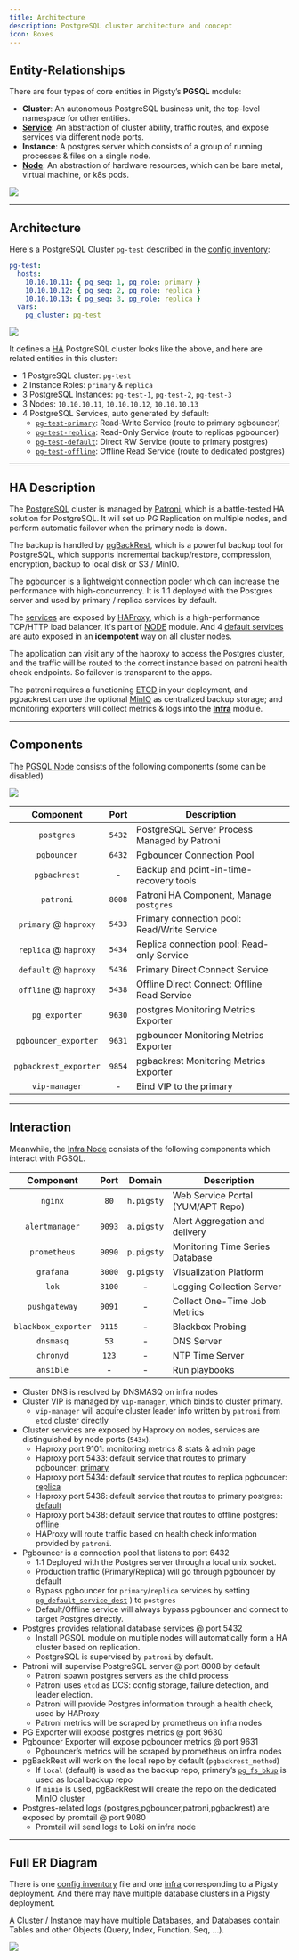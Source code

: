 ```yaml
---
title: Architecture
description: PostgreSQL cluster architecture and concept
icon: Boxes
---
```



## Entity-Relationships

There are four types of core entities in Pigsty’s **PGSQL** module:

- **Cluster**: An autonomous PostgreSQL business unit, the top-level namespace for other entities.
- [**Service**](/pgsql/service): An abstraction of cluster ability, traffic routes, and expose services via different node ports.
- **Instance**: A postgres server which consists of a group of running processes & files on a single node.
- [**Node**](/docs/prepare/hardware#node): An abstraction of hardware resources, which can be bare metal, virtual machine, or k8s pods.

![](/img/pigsty/er-min.png)


------

## Architecture

Here's a PostgreSQL Cluster `pg-test` described in the [config inventory](/docs/config/inventory):

```yaml
pg-test:
  hosts:
    10.10.10.11: { pg_seq: 1, pg_role: primary }
    10.10.10.12: { pg_seq: 2, pg_role: replica }
    10.10.10.13: { pg_seq: 3, pg_role: replica }
  vars:
    pg_cluster: pg-test
```

![](/img/pigsty/ha.png)

It defines a [HA](/docs/feat/ha) PostgreSQL cluster looks like the above, and here are related entities in this cluster:

- 1 PostgreSQL cluster: `pg-test`
- 2 Instance Roles: `primary` & `replica`
- 3 PostgreSQL Instances: `pg-test-1`, `pg-test-2`, `pg-test-3`
- 3 Nodes: `10.10.10.11`, `10.10.10.12`, `10.10.10.13`
- 4 PostgreSQL Services, auto generated by default:
  - [`pg-test-primary`](/pgsql/service/#primary-service): Read-Write Service (route to primary pgbouncer)
  - [`pg-test-replica`](/pgsql/service/#replica-service): Read-Only Service (route to replicas pgbouncer)
  - [`pg-test-default`](/pgsql/service/#default-service): Direct RW Service (route to primary postgres)
  - [`pg-test-offline`](/pgsql/service/#offline-service): Offline Read Service (route to dedicated postgres)






------

## HA Description

The [PostgreSQL](https://www.postgresql.org/) cluster is managed by [Patroni](https://patroni.readthedocs.io/),
which is a battle-tested HA solution for PostgreSQL.
It will set up PG Replication on multiple nodes, and perform automatic failover when the primary node is down.

The backup is handled by [pgBackRest](https://pgbackrest.org/), which is a powerful backup tool for PostgreSQL,
which supports incremental backup/restore, compression, encryption, backup to local disk or S3 / MinIO.

The [pgbouncer](https://www.pgbouncer.org/) is a lightweight connection pooler which can increase the performance with high-concurrency.
It is 1:1 deployed with the Postgres server and used by primary / replica services by default.

The [services](/pgsql/service) are exposed by [HAProxy](https://www.haproxy.org/), which is a high-performance TCP/HTTP load balancer, it's part of [NODE](/node/) module.
And 4 [default services](/pgsql/service/#default-service) are auto exposed in an **idempotent** way on all cluster nodes.

The application can visit any of the haproxy to access the Postgres cluster, and the traffic will be routed to the correct instance based on patroni health check endpoints.
So failover is transparent to the apps.

The patroni requires a functioning [ETCD](/etcd) in your deployment, and pgbackrest can use the optional [MinIO](/minio) as centralized backup storage;
and monitoring exporters will collect metrics & logs into the [**Infra**](/infra) module.


--------

## Components

The [PGSQL Node](/node/arch#pgsql-node) consists of the following components (some can be disabled)

![](/img/pigsty/infra.png)

|       Component       |  Port  | Description                                  |
|:---------------------:|:------:|----------------------------------------------|
|      `postgres`       | `5432` | PostgreSQL Server Process Managed by Patroni |
|      `pgbouncer`      | `6432` | Pgbouncer Connection Pool                    |
|     `pgbackrest`      |   -    | Backup and point-in-time-recovery tools      |
|       `patroni`       | `8008` | Patroni HA Component, Manage `postgres`      |
| `primary` @ `haproxy` | `5433` | Primary connection pool: Read/Write Service  |
| `replica` @ `haproxy` | `5434` | Replica connection pool: Read-only Service   |
| `default` @ `haproxy` | `5436` | Primary Direct Connect Service               |
| `offline` @ `haproxy` | `5438` | Offline Direct Connect: Offline Read Service |
|     `pg_exporter`     | `9630` | postgres Monitoring Metrics Exporter         |
| `pgbouncer_exporter`  | `9631` | pgbouncer Monitoring Metrics Exporter        |
| `pgbackrest_exporter` | `9854` | pgbackrest Monitoring Metrics Exporter       |
|     `vip-manager`     |   -    | Bind VIP to the primary                      |



--------

## Interaction

Meanwhile, the [Infra Node](/node/arch#infra-node) consists of the following components which interact with PGSQL.

|      Component      |  Port  |   Domain   | Description                       |
|:-------------------:|:------:|:----------:|-----------------------------------|
|       `nginx`       |  `80`  | `h.pigsty` | Web Service Portal (YUM/APT Repo) |
|   `alertmanager`    | `9093` | `a.pigsty` | Alert Aggregation and delivery    |
|    `prometheus`     | `9090` | `p.pigsty` | Monitoring Time Series Database   |
|      `grafana`      | `3000` | `g.pigsty` | Visualization Platform            |
|        `lok`        | `3100` |     -      | Logging Collection Server         |
|    `pushgateway`    | `9091` |     -      | Collect One-Time Job Metrics      |
| `blackbox_exporter` | `9115` |     -      | Blackbox Probing                  |
|      `dnsmasq`      |  `53`  |     -      | DNS Server                        |
|      `chronyd`      | `123`  |     -      | NTP Time Server                   |
|      `ansible`      |   -    |     -      | Run playbooks                     |


- Cluster DNS is resolved by DNSMASQ on infra nodes
- Cluster VIP is managed by `vip-manager`, which binds to cluster primary.
    - `vip-manager` will acquire cluster leader info written by `patroni` from `etcd` cluster directly
- Cluster services are exposed by Haproxy on nodes, services are distinguished by node ports (`543x`).
    - Haproxy port 9101: monitoring metrics & stats & admin page
    - Haproxy port 5433: default service that routes to primary pgbouncer: [primary](/pgsql/service/#primary-service)
    - Haproxy port 5434: default service that routes to replica pgbouncer: [replica](/pgsql/service/#replica-service)
    - Haproxy port 5436: default service that routes to primary postgres: [default](/pgsql/service/#default-service)
    - Haproxy port 5438: default service that routes to offline postgres: [offline](/pgsql/service/#offline-service)
    - HAProxy will route traffic based on health check information provided by `patroni`.
- Pgbouncer is a connection pool that listens to port 6432
    - 1:1 Deployed with the Postgres server through a local unix socket.
    - Production traffic (Primary/Replica) will go through pgbouncer by default
    - Bypass pgbouncer for `primary`/`replica` services by setting [`pg_default_service_dest`](/pgsql/param#pg_default_service_dest) ) to `postgres`
    - Default/Offline service will always bypass pgbouncer and connect to target Postgres directly.
- Postgres provides relational database services @ port 5432
    - Install PGSQL module on multiple nodes will automatically form a HA cluster based on replication.
    - PostgreSQL is supervised by `patroni` by default.
- Patroni will supervise PostgreSQL server @ port 8008 by default
    - Patroni spawn postgres servers as the child process
    - Patroni uses `etcd` as DCS: config storage, failure detection, and leader election.
    - Patroni will provide Postgres information through a health check, used by HAProxy
    - Patroni metrics will be scraped by prometheus on infra nodes
- PG Exporter will expose postgres metrics @ port 9630
- Pgbouncer Exporter will expose pgbouncer metrics @ port 9631
    - Pgbouncer’s metrics will be scraped by prometheus on infra nodes
- pgBackRest will work on the local repo by default (`pgbackrest_method`)
    - If `local` (default) is used as the backup repo, primary’s [`pg_fs_bkup`](/pgsql/param#pg_fs_bkup) is used as local backup repo
    - If `minio` is used, pgBackRest will create the repo on the dedicated MinIO cluster
- Postgres-related logs (postgres,pgbouncer,patroni,pgbackrest) are exposed by promtail @ port 9080
    - Promtail will send logs to Loki on infra node




--------

## Full ER Diagram

There is one [config inventory](/docs/config/inventory) file and one [infra](/infra) corresponding to a Pigsty deployment.
And there may have multiple database clusters in a Pigsty deployment.

A Cluster / Instance may have multiple Databases, and Databases contain Tables and other Objects (Query, Index, Function, Seq, ...).

![](/img/pigsty/er-full.png)